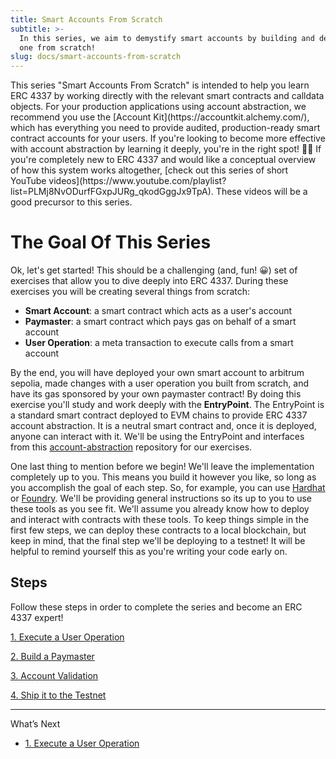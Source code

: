 ```yaml
---
title: Smart Accounts From Scratch
subtitle: >-
  In this series, we aim to demystify smart accounts by building and deploying
  one from scratch!
slug: docs/smart-accounts-from-scratch
---
```



<Info title = "Just want to get building?">
  This series "Smart Accounts From Scratch" is intended to help you learn ERC 4337 by working directly with the relevant smart contracts and calldata objects. For your production applications using account abstraction, we recommend you use the [Account Kit](https://accountkit.alchemy.com/), which has everything you need to provide audited, production-ready smart contract accounts for your users. If you're looking to become more effective with account abstraction by learning it deeply, you're in the right spot! 👨‍🎓
</Info>

<Info title = "New to ERC4337?">
  If you're completely new to ERC 4337 and would like a conceptual overview of how this system works altogether, [check out this series of short YouTube videos](https://www.youtube.com/playlist?list=PLMj8NvODurfFGxpJURg_qkodGggJx9TpA). These videos will be a good precursor to this series.
</Info>

# The Goal Of This Series

Ok, let's get started! This should be a challenging (and, fun! 😀) set of exercises that allow you to dive deeply into ERC 4337. During these exercises you will be creating several things from scratch:

* **Smart Account**: a smart contract which acts as a user's account
* **Paymaster**: a smart contract which pays gas on behalf of a smart account
* **User Operation**: a meta transaction to execute calls from a smart account

By the end, you will have deployed your own smart account to arbitrum sepolia, made changes with a user operation you built from scratch, and have its gas sponsored by your own paymaster contract! By doing this exercise you'll study and work deeply with the **EntryPoint**. The EntryPoint is a standard smart contract deployed to EVM chains to provide ERC 4337 account abstraction. It is a neutral smart contract and, once it is deployed, anyone can interact with it. We'll be using the EntryPoint and interfaces from this [account-abstraction](https://github.com/eth-infinitism/account-abstraction/tree/v0.6.0) repository for our exercises.

One last thing to mention before we begin! We'll leave the implementation completely up to you. This means you build it however you like, so long as you accomplish the goal of each step. So, for example, you can use [Hardhat](https://hardhat.org/) or [Foundry](https://github.com/foundry-rs/foundry). We'll be providing general instructions so its up to you to use these tools as you see fit. We'll assume you already know how to deploy and interact with contracts with these tools. To keep things simple in the first few steps, we can deploy these contracts to a local blockchain, but keep in mind, that the final step we'll be deploying to a testnet! It will be helpful to remind yourself this as you're writing your code early on.

## Steps

Follow these steps in order to complete the series and become an ERC 4337 expert!

[1. Execute a User Operation](/docs/1-execute-a-user-operation)

[2. Build a Paymaster](/docs/2-build-a-paymaster)

[3. Account Validation](/docs/3-account-validation)

[4. Ship it to the Testnet](/docs/4-ship-it-to-the-testnet)

***

What’s Next

* [1. Execute a User Operation](/docs/1-execute-a-user-operation)
